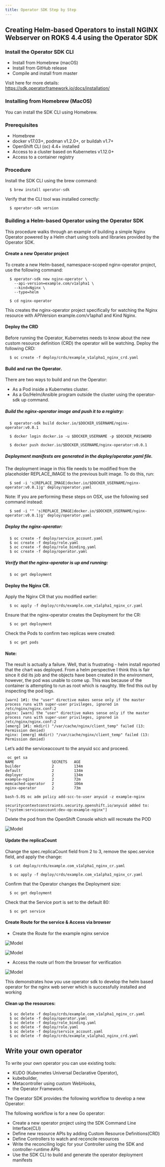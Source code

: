```yaml
---
title: Operator SDK Step by Step
---
```



## Creating Helm-based Operators to install NGINX Webserver on ROKS 4.4 using the Operator SDK 

### Install the Operator SDK CLI

- Install from Homebrew (macOS)
- Install from GitHub release
- Compile and install from master

Visit here for more details: https://sdk.operatorframework.io/docs/installation/

### Installing from Homebrew (MacOS)

You can install the SDK CLI using Homebrew. 

### Prerequisites

  * Homebrew
  * docker v17.03+, podman v1.2.0+, or buildah v1.7+
  * OpenShift CLI (oc) 4.4+ installed
  * Access to a cluster based on Kubernetes v1.12.0+
  * Access to a container registry 

### Procedure

Install the SDK CLI using the brew command:

```
  $ brew install operator-sdk 
``` 
Verify that the CLI tool was installed correctly:
```
  $ operator-sdk version
```

### Building a Helm-based Operator using the Operator SDK

This procedure walks through an example of building a simple Nginx Operator powered by a Helm chart using tools and libraries provided by the Operator SDK. 


#### Create a new Operator project

To create a new Helm-based, namespace-scoped nginx-operator project, use the following command:
```
  $ operator-sdk new nginx-operator \
    --api-version=example.com/v1alpha1 \
    --kind=Nginx \
    --type=helm

  $ cd nginx-operator
```
This creates the nginx-operator project specifically for watching the Nginx resource with APIVersion example.com/v1apha1 and Kind Nginx.

#### Deploy the CRD

Before running the Operator, Kubernetes needs to know about the new custom resource definition (CRD) the operator will be watching. Deploy the following CRD:
```
  $ oc create -f deploy/crds/example_v1alpha1_nginx_crd.yaml
```

#### Build and run the Operator.

There are two ways to build and run the Operator:
  - As a Pod inside a Kubernetes cluster.
  - As a Go/Helm/Ansible program outside the cluster using the operator-sdk up command. 

##### Build the nginx-operator image and push it to a registry:

```  
  $ operator-sdk build docker.io/$DOCKER_USERNAME/nginx-operator:v0.0.1
```

```
  $ docker login docker.io -u $DOCKER_USERNAME -p $DOCKER_PASSWORD
```

``` 
  $ docker push docker.io/$DOCKER_USERNAME/nginx-operator:v0.0.1
```    
      
##### Deployment manifests are generated in the deploy/operator.yaml file. 
  
The deployment image in this file needs to be modified from the placeholder REPLACE_IMAGE to the previous built image. To do this, run:

```
  $ sed -i 's|REPLACE_IMAGE|docker.io/$DOCKER_USERNAME/nginx-operator:v0.0.1|g' deploy/operator.yaml
```
Note: If you are performing these steps on OSX, use the following sed command instead:

```
  $ sed -i "" 's|REPLACE_IMAGE|docker.io/$DOCKER_USERNAME/nginx-operator:v0.0.1|g' deploy/operator.yaml
```


##### Deploy the nginx-operator:


```
  $ oc create -f deploy/service_account.yaml
  $ oc create -f deploy/role.yaml
  $ oc create -f deploy/role_binding.yaml
  $ oc create -f deploy/operator.yaml
```

##### Verify that the nginx-operator is up and running:

```
  $ oc get deployment
```

#### Deploy the Nginx CR.

  Apply the Nginx CR that you modified earlier:

```
  $ oc apply -f deploy/crds/example.com_v1alpha1_nginx_cr.yaml
```

  Ensure that the nginx-operator creates the Deployment for the CR:
```
  $ oc get deployment
```
  Check the Pods to confirm two replicas were created:
```
  $ oc get pods
```
  
#### Note:
The result is actually a failure. Well, that is frustrating - helm install reported that the chart was deployed. From a helm perspective I think this is fair since it did its job and the objects have been created in the environment, however, the pod was unable to come up. 
This was because of the container is attempting to run as root which is naughty. We find this out by inspecting the pod logs.

```
[warn] 1#1: the "user" directive makes sense only if the master process runs with super-user privileges, ignored in /etc/nginx/nginx.conf:2
nginx: [warn] the "user" directive makes sense only if the master process runs with super-user privileges, ignored in /etc/nginx/nginx.conf:2
[emerg] 1#1: mkdir() "/var/cache/nginx/client_temp" failed (13: Permission denied)
nginx: [emerg] mkdir() "/var/cache/nginx/client_temp" failed (13: Permission denied)
```

Let’s add the serviceaccount to the anyuid scc and proceed.

```
 oc get sa
NAME                 SECRETS   AGE
builder              2         134m
default              2         134m
deployer             2         134m
example-nginx        2         72m
memcached-operator   2         106m
nginx-operator       2         73m
```

``` 
bash-5.0$ oc adm policy add-scc-to-user anyuid -z example-nginx

securitycontextconstraints.security.openshift.io/anyuid added to: ["system:serviceaccount:dev-op:example-nginx"]
```

Delete the pod from the OpenShift Console which will recreate the POD

 ![Model](../images/ApplyCR.png)

#### Update the replicaCount

Change the spec.replicaCount field from 2 to 3, remove the spec.service field, and apply the change:

```
  $ cat deploy/crds/example.com_v1alpha1_nginx_cr.yaml

  $ oc apply -f deploy/crds/example.com_v1alpha1_nginx_cr.yaml
```

Confirm that the Operator changes the Deployment size:

```
  $ oc get deployment
```

Check that the Service port is set to the default 80:

```
  $ oc get service
```

#### Create Route for the service & Access via browser

- Create the Route for the example nginx service

![Model](../images/RouteCreate.png)

![Model](../images/RouteAccess.png)

- Access the route url from the browser for verification

![Model](../images/NginxAccess.png)

This demonstrates how you use operator sdk to develop the helm based operator for the nginx web server which is successfully installed and working

#### Clean up the resources:

```
  $ oc delete -f deploy/crds/example.com_v1alpha1_nginx_cr.yaml
  $ oc delete -f deploy/operator.yaml
  $ oc delete -f deploy/role_binding.yaml
  $ oc delete -f deploy/role.yaml
  $ oc delete -f deploy/service_account.yaml
  $ oc delete -f deploy/crds/example_v1alpha1_nginx_crd.yaml
```

## Write your own operator

To write your own operator you can use existing tools:
- KUDO (Kubernetes Universal Declarative Operator),
- kubebuilder,
- Metacontroller using custom WebHooks,
- the Operator Framework.

The Operator SDK provides the following workflow to develop a new Operator:

The following workflow is for a new Go operator:
- Create a new operator project using the SDK Command Line Interface(CLI)
- Define new resource APIs by adding Custom Resource Definitions(CRD)
- Define Controllers to watch and reconcile resources
- Write the reconciling logic for your Controller using the SDK and controller-runtime APIs
- Use the SDK CLI to build and generate the operator deployment manifests
